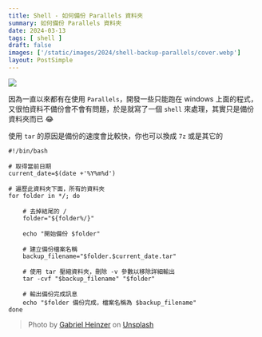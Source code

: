 ```yaml
---
title: Shell - 如何備份 Parallels 資料夾
summary: 如何備份 Parallels 資料夾
date: 2024-03-13
tags: [ shell ]
draft: false
images: ['/static/images/2024/shell-backup-parallels/cover.webp']
layout: PostSimple
---
```


![](/static/images/2024/shell-backup-parallels/cover.webp)

因為一直以來都有在使用 `Parallels`，開發一些只能跑在 windows 上面的程式，又很怕資料不備份會不會有問題，於是就寫了一個 `shell` 來處理，其實只是備份資料夾而已 😂

使用 `tar` 的原因是備份的速度會比較快，你也可以換成 `7z` 或是其它的

```shell
#!/bin/bash

# 取得當前日期
current_date=$(date +'%Y%m%d')

# 遍歷此資料夾下面，所有的資料夾
for folder in */; do

    # 去掉結尾的 /
    folder="${folder%/}"

    echo "開始備份 $folder"

    # 建立備份檔案名稱
    backup_filename="$folder.$current_date.tar"

    # 使用 tar 壓縮資料夾，刪除 -v 參數以移除詳細輸出
    tar -cvf "$backup_filename" "$folder"

    # 輸出備份完成訊息
    echo "$folder 備份完成，檔案名稱為 $backup_filename"
done
```

> Photo by [Gabriel Heinzer](https://unsplash.com/@6heinz3r?utm_content=creditCopyText&utm_medium=referral&utm_source=unsplash) on [Unsplash](https://unsplash.com/photos/green-and-black-digital-device-xbEVM6oJ1Fs?utm_content=creditCopyText&utm_medium=referral&utm_source=unsplash)